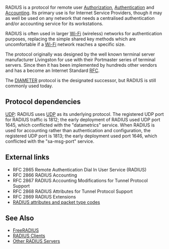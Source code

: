 RADIUS is a protocol for remote user [[Authorization]], [[Authentication]] and [[Accounting]]. Its primary use is for Internet Service Providers, though it may as well be used on any network that needs a centralised authentication and/or accounting service for its workstations.

RADIUS is often used in larger [[Wi-Fi]] (wireless) networks for authentication purposes, replacing the simple shared key methods which are uncomfortable if a [[Wi-Fi]] network reaches a specific size.

The protocol originally was designed by the well known terminal server manufacturer Livingston for use with their Portmaster series of terminal servers. Since then it has been implemented by hundreds other vendors and has a become an Internet Standard [[RFC]].

The [[DIAMETER]] protocol is the designated successor, but RADIUS is still commonly used today.

== Protocol dependencies ==

[[UDP]]: RADIUS uses [[UDP]] as its underlying protocol. The registered UDP port for RADIUS traffic is 1812; the early deployment of RADIUS used UDP port 1645, which conflicted with the "datametrics" service.  When RADIUS is used for accounting rather than authentication and configuration, the registered UDP port is 1813; the early deployment used port 1646, which conflicted with the "sa-msg-port" service.

== External links ==

* RFC 2865 Remote Authentication Dial In User Service (RADIUS)
* RFC 2866 RADIUS Accounting
* RFC 2867 RADIUS Accounting Modifications for Tunnel Protocol Support
* RFC 2868 RADIUS Attributes for Tunnel Protocol Support
* RFC 2869 RADIUS Extensions
* [http://www.iana.org/assignments/radius-types RADIUS attributes and packet type codes]

== See Also ==
* [http://www.freeradius.org/ FreeRADIUS]
* [[RADIUS Clients]]
* [[Other RADIUS Servers]]